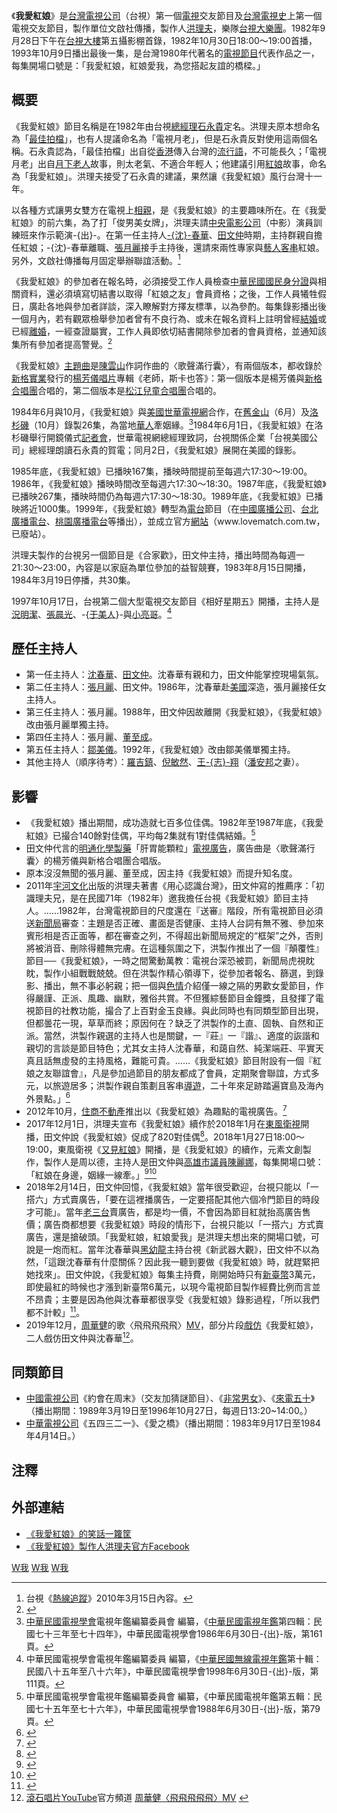 {{Infobox television
| 名稱 = 我愛紅娘
| 原名 = 
| 圖片 = I Love Hong Niang 1st hosts.jpg
| 圖說 = 《我愛紅娘》第一代主持人<br>左起：[[沈春華|-{沈}-春華]]、[[田文仲|田文仲]]
| 分類 = 電視交友節目
| 標語 = 我愛紅娘，紅娘愛我，為您搭起友誼的橋樑。
| 主持 = 第一代：[[沈春華|-{沈}-春華]]、[[田文仲|田文仲]]<br>第二代：[[張月麗|張月麗]]、田文仲<br>第三代：張月麗<br>第四代：張月麗、[[董至成|董至成]]<br>第五代：[[鄒美儀|鄒美儀]]<br>其他（順序待考）：[[羅吉鎮|羅吉鎮]]、[[倪敏然|倪敏然]]、[[王志翔|王-{志}-翔]]
| 主題曲 = 〈歌聲滿行囊〉<br>作詞：[[陳雲山|陳雲山]]<br>作曲：陳雲山
| 國家 = {{Flagicon|Taiwan}} [[中華民國|中華民國]][[臺灣|臺灣]]
| 語言 = [[國語|國語]]
| 集數 = 
| 製作人 = [[洪理夫|洪理夫]]
| 製作公司 = 文啟社傳播事業有限公司
| 每集長 = 60至90分鐘（含[[廣告|廣告]]）
| 頻道 = [[台視|台視]]
| 視訊制式 = [[NTSC制式|NTSC制式]]
| 開始 = 1982年10月30日
| 結束 = 1993年10月9日
| 晚於 = 
| 早於 = 
| 相關節目 = [[又見紅娘|又見紅娘]]
| 官方網站 = 
}}
{{UTC+8}}
《'''我愛紅娘'''》是[[台灣電視公司|台灣電視公司]]（台視）第一個[[電視|電視]]交友節目及[[台灣電視史|台灣電視史]]上第一個電視交友節目，製作單位文啟社傳播，製作人[[洪理夫|洪理夫]]，樂隊[[台視大樂團|台視大樂團]]。1982年9月28日下午在[[台視大樓|台視大樓]]第五攝影棚首錄，1982年10月30日18:00～19:00首播，1993年10月9日播出最後一集，是台灣1980年代著名的[[電視節目|電視節目]]代表作品之一，每集開場口號是：「我愛紅娘，紅娘愛我，為您搭起友誼的橋樑。」

==概要==
《我愛紅娘》節目名稱是在1982年由台視[[總經理|總經理]][[石永貴|石永貴]]定名。洪理夫原本想命名為「[[最佳拍檔|最佳拍檔]]」，也有人提議命名為「電視月老」，但是石永貴反對使用這兩個名稱。石永貴認為，「最佳拍檔」出自從[[香港|香港]]傳入台灣的[[流行語|流行語]]，不可能長久；「電視月老」出自[[月下老人|月下老人]]故事，則太老氣、不適合年輕人；他建議引用[[紅娘|紅娘]]故事，命名為「我愛紅娘」。洪理夫接受了石永貴的建議，果然讓《我愛紅娘》風行台灣十一年。

以各種方式讓男女雙方在電視上[[相親|相親]]，是《我愛紅娘》的主要趣味所在。在《我愛紅娘》的前六集，為了打「俊男美女牌」，洪理夫請[[中央電影公司|中央電影公司]]（中影）演員訓練班來作示範演-{出}-。在第一任主持人[[沈春華|-{沈}-春華]]、[[田文仲|田文仲]]時期，主持群親自擔任紅娘；-{沈}-春華離職、[[張月麗|張月麗]]接手主持後，還請來兩性專家與[[藝人|藝人]][[客串|客串]]紅娘。另外，文啟社傳播每月固定舉辦聯誼活動。<ref>台視《[[熱線追蹤|熱線追蹤]]》2010年3月15日內容。</ref>

《我愛紅娘》的參加者在報名時，必須接受工作人員檢查[[中華民國國民身分證|中華民國國民身分證]]與相關資料，還必須填寫切結書以取得「紅娘之友」會員資格；之後，工作人員犧牲假日，廣赴各地與參加者詳談，深入瞭解對方擇友標準，以為參酌。每集錄影播出後一個月內，若有觀眾檢舉參加者曾有不良行為、或未在報名資料上註明曾經[[結婚|結婚]]或已經[[離婚|離婚]]，一經查證屬實，工作人員即依切結書開除參加者的會員資格，並通知該集所有參加者提高警覺。<ref>{{cite news|url=|title=我愛紅娘穿針引線 撮合佳耦二十五對|author=陳建宇|date=1984-11-18|accessdate=2013-10-04|publisher=《[[中央日報|中央日報]]》|page=9}}</ref>

《我愛紅娘》[[主題曲|主題曲]]是[[陳雲山|陳雲山]]作詞作曲的〈歌聲滿行囊〉，有兩個版本，都收錄於[[新格實業|新格實業]]發行的[[楊芳儀|楊芳儀]][[唱片|唱片]]專輯《老師，斯卡也答》：第一個版本是楊芳儀與[[新格合唱團|新格合唱團]]合唱的，第二個版本是[[松江兒童合唱團|松江兒童合唱團]]合唱的。

1984年6月與10月，《我愛紅娘》與[[美國|美國]][[世華電視網|世華電視網]]合作，在[[舊金山|舊金山]]（6月）及[[洛杉磯|洛杉磯]]（10月）錄製26集，為當地[[華人|華人]]牽姻緣。<ref>[[中華民國電視學會|中華民國電視學會]]電視年鑑編纂委員會 編纂，《[[中華民國電視年鑑|中華民國電視年鑑]]第四輯：民國七十三年至七十四年》，中華民國電視學會1986年6月30日-{出}-版，第161頁。</ref>1984年6月1日，《我愛紅娘》在洛杉磯舉行開鏡儀式[[記者會|記者會]]，世華電視網總經理致詞，台視關係企業「台視美國公司」總經理朗讀石永貴的賀電；同月2日，《我愛紅娘》展開在美國的錄影。

1985年底，《我愛紅娘》已播映167集，播映時間提前至每週六17:30～19:00。1986年，《我愛紅娘》播映時間改至每週六17:30～18:30。1987年底，《我愛紅娘》已播映267集，播映時間仍為每週六17:30～18:30。1989年底，《我愛紅娘》已播映將近1000集。1999年，《我愛紅娘》轉型為[[電台|電台]]節目（在[[中國廣播公司|中國廣播公司]]、[[台北廣播電台|台北廣播電台]]、[[桃園廣播電台|桃園廣播電台]]等播出），並成立官方[[網站|網站]]（www.lovematch.com.tw，已廢站）。

洪理夫製作的台視另一個節目是《合家歡》，田文仲主持，播出時間為每週一21:30～23:00，內容是以家庭為單位參加的益智競賽，1983年8月15日開播，1984年3月19日停播，共30集。

1997年10月17日，台視第二個大型電視交友節目《相好星期五》開播，主持人是[[況明潔|況明潔]]、[[張晨光|張晨光]]、-{[[于美人|于美人]]}-與[[小亮哥|小亮哥]]。<ref>中華民國電視學會電視年鑑編纂委員 編纂，《[[中華民國無線電視年鑑|中華民國無線電視年鑑]]第十輯：民國八十五年至八十六年》，中華民國電視學會1998年6月30日-{出}-版，第111頁。</ref>

==歷任主持人==
*第一任主持人：[[沈春華|沈春華]]、[[田文仲|田文仲]]。沈春華有親和力，田文仲能掌控現場氣氛。
*第二任主持人：[[張月麗|張月麗]]、田文仲。1986年，沈春華赴[[美國|美國]]深造，張月麗接任女主持人。
*第三任主持人：張月麗。1988年，田文仲因故離開《我愛紅娘》，《我愛紅娘》改由張月麗單獨主持。
*第四任主持人：張月麗、[[董至成|董至成]]。
*第五任主持人：[[鄒美儀|鄒美儀]]。1992年，《我愛紅娘》改由鄒美儀單獨主持。
*其他主持人（順序待考）：[[羅吉鎮|羅吉鎮]]、[[倪敏然|倪敏然]]、[[王志翔|王-{志}-翔]]（[[潘安邦|潘安邦]]之妻）。

==影響==
*《我愛紅娘》播出期間，成功造就七百多位佳偶。1982年至1987年底，《我愛紅娘》已撮合140餘對佳偶，平均每2集就有1對佳偶結婚。<ref>中華民國電視學會電視年鑑編纂委員會 編纂，《中華民國電視年鑑第五輯：民國七十五年至七十六年》，中華民國電視學會1988年6月30日-{出}-版，第79頁。</ref>
*田文仲代言的[[明通化學製藥|明通化學製藥]]「肝胃能顆粒」[[電視廣告|電視廣告]]，廣告曲是〈歌聲滿行囊〉的楊芳儀與新格合唱團合唱版。
*原本沒沒無聞的張月麗、董至成，因主持《我愛紅娘》而提升知名度。
*2011年[[宇河文化|宇河文化]]出版的洪理夫著書《用心認識台灣》，田文仲寫的推薦序：「初識理夫兄，是在民國71年（1982年）邀我擔任台視《我愛紅娘》節目主持人。……1982年，台灣電視節目的尺度還在『送審』階段，所有電視節目必須送[[行政院新聞局|新聞局]]審查：主題是否正確、畫面是否健康、主持人台詞有無不雅、參加來賓形相是否正面等，都在審查之列，不得超出新聞局規定的“框架”之外，否則將被消音、刪除得體無完膚。在這種氛圍之下，洪製作推出了一個『顛覆性』節目──《我愛紅娘》，一時之間驚動萬教：電視台深恐被罰，新聞局虎視眈眈，製作小組戰戰兢兢。但在洪製作精心領導下，從參加者報名、篩選，到錄影、播出，無不事必躬親；把一個與[[色情|色情]]介紹僅一線之隔的男歡女愛節目，作得嚴謹、正派、風趣、幽默，雅俗共賞。不但獲綜藝節目金鐘獎，且發揮了電視節目的社教功能，撮合了上百對金玉良緣。與此同時也有同類型節目出現，但都曇花一現，草草而終；原因何在？缺乏了洪製作的土直、固執、自然和正派。當然，洪製作親選的主持人也是關鍵，一『莊』一『諧』、適度的詼諧和親切的言談是節目特色；尤其女主持人沈春華，和藹自然、純潔端莊、平實天真且話無虛發的主持風格，難能可貴。……《我愛紅娘》節目附設有一個『紅娘之友聯誼會』，凡是參加過節目的朋友都成了會員，定期聚會聯誼，方式多元，以旅遊居多；洪製作親自策劃且客串[[導遊|導遊]]，二十年來足跡踏遍寶島及海內外景點。」<ref>{{Cite web |url=http://www.books.com.tw/products/0010480541 |title=《用心認識台灣》博客來簡介 |access-date=2015-08-16 |archive-date=2020-04-12 |archive-url=https://web.archive.org/web/20200412135409/https://www.books.com.tw/products/0010480541 |dead-url=no }}</ref>
*2012年10月，[[住商不動產|住商不動產]]推出以《我愛紅娘》為趣點的電視廣告。<ref>{{Cite web |url=https://www.youtube.com/watch?v=rqgRvwPP1n4 |title=住商不動產_ican購 我愛紅娘篇 |access-date=2013-03-11 |archive-date=2020-04-12 |archive-url=https://web.archive.org/web/20200412135406/https://www.youtube.com/watch?v=rqgRvwPP1n4 |dead-url=no }}</ref>
*2017年12月1日，洪理夫宣布《我愛紅娘》續作於2018年1月在[[東風衛視|東風衛視]]開播，田文仲說《我愛紅娘》促成了820對佳偶<ref>{{Cite web|url=http://hk.crntt.com/doc/1048/9/8/2/104898297.html|author=高易伸|language=zh-hk|title=我愛紅娘停播24年重出江湖 田文仲催婚|publisher=中評社|date=2017-12-01|accessdate=2018-09-04|quote=如今76歲的田文仲將重出江湖，要重新主持《我愛紅娘》為單身男女奉獻。……田文仲表示，該節目促成了820對佳偶，這群夫妻有一個專有名詞稱為“紅娘之友”。……創辦人洪理夫今日在記者會現場表示，這節目停了25年、近四分之一個世紀之後又決定重新開播。|archive-date=2020-04-12|archive-url=https://web.archive.org/web/20200412135410/http://hk.crntt.com/doc/1048/9/8/2/104898297.html|dead-url=no}}</ref>。2018年1月27日18:00～19:00，東風衛視《[[又見紅娘|又見紅娘]]》開播，是《我愛紅娘》的續作，元素文創製作，製作人是周以德，主持人是田文仲與[[高雄市議員|高雄市議員]][[陳麗娜|陳麗娜]]，每集開場口號：「紅娘在身邊，姻緣一線牽。」<ref>{{Cite web |url=https://www.youtube.com/watch?v=zRZuzAgyw9o |title=又見紅娘首播 20180127 |access-date=2018-09-04 |archive-date=2020-04-12 |archive-url=https://web.archive.org/web/20200412135414/https://www.youtube.com/watch?v=zRZuzAgyw9o |dead-url=no }}</ref><ref>{{Cite web|url=http://www.cdns.com.tw/news.php?n_id=5&nc_id=206026|author=吳文欽|language=zh-tw|title=田文仲又見紅娘 重執主持棒|publisher=[[中華日報|中華日報]]|date=2018-01-02|accessdate=2018-09-04|quote=田文仲的「我愛紅娘」電視節目落幕後，時隔25年，現在改名為「又見紅娘」再度播出，男主持人依然是田文仲，女主持人則由高雄市議員陳麗娜擔任。……田文仲主持節目駕輕就熟，與第一次站上電視當主持人的陳麗娜，雙雙大聲「紅娘在身邊，姻緣一線牽」，為「又見紅娘」揭開序幕。|archive-url=https://web.archive.org/web/20180904225645/http://www.cdns.com.tw/news.php?n_id=5&nc_id=206026|archive-date=2018-09-04|dead-url=yes}}</ref>
*2018年2月14日，田文仲回憶，《我愛紅娘》當年很受歡迎，台視只能以「一搭六」方式賣廣告，「要在這裡播廣告，一定要搭配其他六個冷門節目的時段才可能」。當年[[老三台|老三台]]賣廣告，都是均一價，不會因為節目紅就抬高廣告售價；廣告商都想要《我愛紅娘》時段的情形下，台視只能以「一搭六」方式賣廣告，還是搶破頭。「我愛紅娘，紅娘愛我」是洪理夫想出來的開場口號，可說是一炮而紅。當年沈春華與[[黑幼龍|黑幼龍]]主持台視《新武器大觀》，田文仲不以為然，「這跟沈春華有什麼關係？因此我一聽到要做《我愛紅娘》時，就趕緊把她找來」。田文仲說，《我愛紅娘》每集主持費，剛開始時只有[[新臺幣|新臺幣]]3萬元，即使最紅的時候也才漲到新臺幣6萬元，以現今電視節目製作經費比例而言並不昂貴；主要是因為他與沈春華都很享受《我愛紅娘》錄影過程，「所以我們都不計較」<ref>{{Cite web|url=https://tw.appledaily.com/new/realtime/20180214/1298292/|author=陳志豪|language=zh-tw|title=回憶我愛紅娘爆紅 田文仲：最佩服節目「藏人」功力（下）|publisher=[[台灣蘋果日報|台灣蘋果日報]]蘋果即時|date=2018-02-14|accessdate=2018-09-04|quote=|archive-date=2020-04-12|archive-url=https://web.archive.org/web/20200412135430/https://tw.appledaily.com/new/realtime/20180214/1298292/|dead-url=no}}</ref>。
*2019年12月，[[周華健|周華健]]的歌〈飛飛飛飛飛〉[[MV|MV]]，部分片段[[戲仿|戲仿]]《我愛紅娘》，二人戲仿田文仲與沈春華<ref>[[滾石唱片|滾石唱片]]YouTube官方頻道 [https://www.youtube.com/watch?v=f8ECBGix0Kg 周華健〈飛飛飛飛飛〉MV] {{Wayback|url=https://www.youtube.com/watch?v=f8ECBGix0Kg |date=20200324205811 }}</ref>。

==同類節目==
*[[中國電視公司|中國電視公司]]《約會在周末》（交友加猜謎節目）、《[[非常男女_(電視節目)|非常男女]]》、《[[來電五十|來電五十]]》（播出期間：1989年3月19日至1996年10月27日，每週日13:20~14:00。）
*[[中華電視公司|中華電視公司]]《五四三二一》、《愛之橋》（播出期間：1983年9月17日至1984年4月14日。）

==注釋==
{{Reflist}}

==外部連結==
*[https://web.archive.org/web/20091121070237/http://www.vapat.org.tw/vapat/ad/ad92-P44.html 《我愛紅娘》的笑話一籮筐]
*[https://www.facebook.com/hunglifu1946 《我愛紅娘》製作人洪理夫官方Facebook] {{Wayback|url=https://www.facebook.com/hunglifu1946 |date=20200412135435 }}

{{電視節目的變遷
|電視台=[[台灣電視公司|台灣電視公司]]
|播放檔次=星期六17:30-19:00或18:00-19:00
|節目名稱=我愛紅娘<br />（1982年10月30日 - 1993年10月9日）
|上一節目=清秀佳人 女性時間<br />（1982年5月8日 - 1982年10月23日）
|下一節目=歡樂強棒<br />（1993年9月11日 - 1996年6月29日）
}}

[[Category:已停播的台灣綜藝節目|W我]]
[[Category:台視電視節目|W我]]
[[Category:相親節目|W我]]